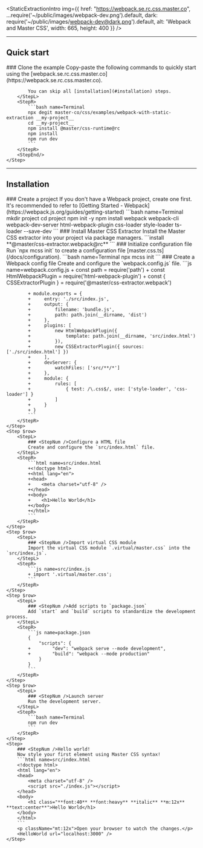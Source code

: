 
<StaticExtractionIntro img={{
    href: "https://webpack.se.rc.css.master.co",
    ...require('~/public/images/webpack-dev.png').default,
    dark: require('~/public/images/webpack-dev@dark.png').default,
    alt: 'Webpack and Master CSS',
    width: 665, height: 400 }} />

---

## Quick start
<StepSection>
    <Step $row>
        <StepL>
            ### <StepNum />Clone the example
            Copy-paste the following commands to quickly start using the [webpack.se.rc.css.master.co](https://webpack.se.rc.css.master.co).

            You can skip all [installation](#installation) steps.
        </StepL>
        <StepR>
            ```bash name=Terminal
            npx degit master-co/css/examples/webpack-with-static-extraction __my-project__
            cd __my-project__
            npm install @master/css-runtime@rc
            npm install
            npm run dev
            ```
        </StepR>
        <StepEnd/>
    </Step>
</StepSection>

---

## Installation

<StepSection>
    <Step $row>
        <StepL>
            ### <StepNum />Create a project
            If you don't have a Webpack project, create one first. It's recommended to refer to [Getting Started - Webpack](https://webpack.js.org/guides/getting-started)
        </StepL>
        <StepR>
            ```bash name=Terminal
            mkdir project
            cd project
            npm init -y
            npm install webpack webpack-cli webpack-dev-server html-webpack-plugin css-loader style-loader ts-loader --save-dev
            ```
        </StepR>
    </Step>
    <Step $row>
        <StepL>
            ### <StepNum />Install Master CSS Extractor
            Install the Master CSS extractor into your project via package managers.
        </StepL>
        <StepR>
            ```install
            **@master/css-extractor.webpack@rc**
            ```
        </StepR>
    </Step>
    <Step $row>
        <StepL>
            ### <StepNum />Initialize configuration file
            Run `npx mcss init` to create a configuration file [master.css.ts](/docs/configuration).
        </StepL>
        <StepR>
            ```bash name=Terminal
            npx mcss init
            ```
        </StepR>
    </Step>
    <Step $row>
        <StepL>
            ### <StepNum />Create a Webpack config file
            Create and configure the `webpack.config.js` file.
        </StepL>
        <StepR>
            ```js name=webpack.config.js
            + const path = require('path')
            + const HtmlWebpackPlugin = require('html-webpack-plugin')
            + const { CSSExtractorPlugin } = require('@master/css-extractor.webpack')

            + module.exports = {
            +     entry: './src/index.js',
            +     output: {
            +         filename: 'bundle.js',
            +         path: path.join(__dirname, 'dist')
            +     },
            +     plugins: [
            +         new HtmlWebpackPlugin({
            +             template: path.join(__dirname, 'src/index.html')
            +         }),
            +         new CSSExtractorPlugin({ sources: ['./src/index.html'] })
            +     ],
            +     devServer: {
            +         watchFiles: ['src/**/*']
            +     },
            +     module: {
            +         rules: [
            +             { test: /\.css$/, use: ['style-loader', 'css-loader'] }
            +         ]
            +     }
            + }
            ```
        </StepR>
    </Step>
    <Step $row>
        <StepL>
            ### <StepNum />Configure a HTML file
            Create and configure the `src/index.html` file.
        </StepL>
        <StepR>
            ```html name=src/index.html
            +<!doctype html>
            +<html lang="en">
            +<head>
            +    <meta charset="utf-8" />
            +</head>
            +<body>
            +    <h1>Hello World</h1>
            +</body>
            +</html>
            ```
        </StepR>
    </Step>
    <Step $row>
        <StepL>
            ### <StepNum />Import virtual CSS module
            Import the virtual CSS module `.virtual/master.css` into the `src/index.js`.
        </StepL>
        <StepR>
            ```js name=src/index.js
            + import '.virtual/master.css';
            ```
        </StepR>
    </Step>
    <Step $row>
        <StepL>
            ### <StepNum />Add scripts to `package.json`
            Add `start` and `build` scripts to standardize the development process.
        </StepL>
        <StepR>
            ```js name=package.json
            {
                "scripts": {
            +        "dev": "webpack serve --mode development",
            +        "build": "webpack --mode production"
                }
            }
            ```
        </StepR>
    </Step>
    <Step $row>
        <StepL>
            ### <StepNum />Launch server
            Run the development server.
        </StepL>
        <StepR>
            ```bash name=Terminal
            npm run dev
            ```
        </StepR>
    </Step>
    <Step>
        ### <StepNum />Hello world!
        Now style your first element using Master CSS syntax!
        ```html name=src/index.html
        <!doctype html>
        <html lang="en">
        <head>
            <meta charset="utf-8" />
            <script src="./index.js"></script>
        </head>
        <body>
            <h1 class="**font:40** **font:heavy** **italic** **m:12x** **text:center**">Hello World</h1>
        </body>
        </html>
        ```
        <p className="mt:12x">Open your browser to watch the changes.</p>
        <HelloWorld url="localhost:3000" />
    </Step>
</StepSection>